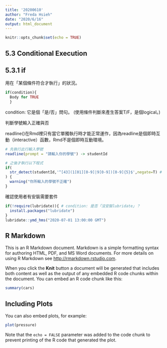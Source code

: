 ---
title: '20200610'
author: "Freda Hsieh"
date: "2020/6/16"
output: html_document
---

```{r setup, include=FALSE}
knitr::opts_chunk$set(echo = TRUE)
```

## 5.3 Conditional Execution

## 5.3.1 if

用在「某個條件符合才執行」的狀況。

```{r}
if(condition){
  Body for TRUE
  }
```

condition: 它是個「是/否」問句。 (使用條件判斷來產生答案T/F，是個logical。)

判斷學號輸入正確與否

readline()在Rmd裡只有當它單獨執行時才能正常運作，因為readline是個即時互動（interactive）函數，Rmd不是個即時互動環境。

```{r}
# 先執行此行輸入學號
readline(prompt = "請輸入你的學號") -> studentId 

# 之後才執行以下程式
if(
  str_detect(studentId,'^[43](1[01][0-9]|9[0-9])[0-9]{5}$',negate=T) # condition: 是否輸入學號正確？
) {
  warning("你所輸入的學號不正確")
}
```

確認使用者有安裝需要套件

```{r}
if(!require(lubridate)){ # condition: 是否「沒安裝lubridate」？
  install.packages("lubridate")
}
lubridate::ymd_hms("2020-07-01 13:00:00 GMT")
```






## R Markdown

This is an R Markdown document. Markdown is a simple formatting syntax for authoring HTML, PDF, and MS Word documents. For more details on using R Markdown see <http://rmarkdown.rstudio.com>.

When you click the **Knit** button a document will be generated that includes both content as well as the output of any embedded R code chunks within the document. You can embed an R code chunk like this:

```{r cars}
summary(cars)
```

## Including Plots

You can also embed plots, for example:

```{r pressure, echo=FALSE}
plot(pressure)
```

Note that the `echo = FALSE` parameter was added to the code chunk to prevent printing of the R code that generated the plot.
